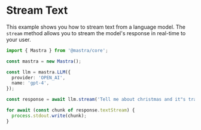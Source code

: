 # Stream Text

This example shows you how to stream text from a language model. The `stream` method allows you to stream the model's response in real-time to your user.

```ts showLineNumbers copy
import { Mastra } from '@mastra/core';

const mastra = new Mastra();

const llm = mastra.LLM({
  provider: 'OPEN_AI',
  name: 'gpt-4',
});

const response = await llm.stream('Tell me about christmas and it"s traditions');

for await (const chunk of response.textStream) {
  process.stdout.write(chunk);
}
```
